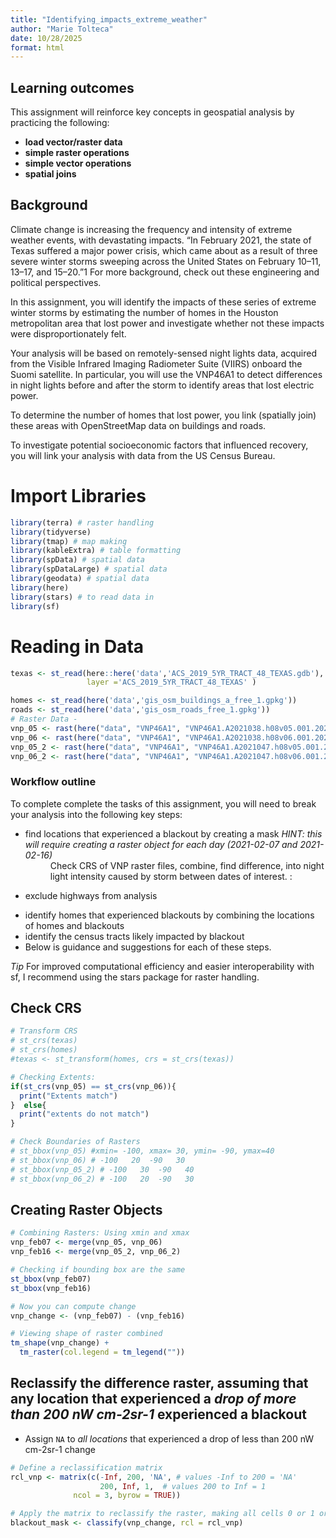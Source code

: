 ```yaml
---
title: "Identifying_impacts_extreme_weather"
author: "Marie Tolteca"
date: 10/28/2025
format: html
---
```


## Learning outcomes

This assignment will reinforce key concepts in geospatial analysis by practicing the following:

-   **load vector/raster data**
-   **simple raster operations**
-   **simple vector operations**
-   **spatial joins**

## Background

Climate change is increasing the frequency and intensity of extreme weather events, with devastating impacts. “In February 2021, the state of Texas suffered a major power crisis, which came about as a result of three severe winter storms sweeping across the United States on February 10–11, 13–17, and 15–20.”1 For more background, check out these engineering and political perspectives.

In this assignment, you will identify the impacts of these series of extreme winter storms by estimating the number of homes in the Houston metropolitan area that lost power and investigate whether not these impacts were disproportionately felt.

Your analysis will be based on remotely-sensed night lights data, acquired from the Visible Infrared Imaging Radiometer Suite (VIIRS) onboard the Suomi satellite. In particular, you will use the VNP46A1 to detect differences in night lights before and after the storm to identify areas that lost electric power.

To determine the number of homes that lost power, you link (spatially join) these areas with OpenStreetMap data on buildings and roads.

To investigate potential socioeconomic factors that influenced recovery, you will link your analysis with data from the US Census Bureau.

# Import Libraries

```r
library(terra) # raster handling
library(tidyverse)
library(tmap) # map making
library(kableExtra) # table formatting
library(spData) # spatial data
library(spDataLarge) # spatial data
library(geodata) # spatial data
library(here)
library(stars) # to read data in
library(sf)
```

# Reading in Data
```r
texas <- st_read(here::here('data','ACS_2019_5YR_TRACT_48_TEXAS.gdb'),
                 layer ='ACS_2019_5YR_TRACT_48_TEXAS' )

homes <- st_read(here('data','gis_osm_buildings_a_free_1.gpkg'))
roads <- st_read(here('data','gis_osm_roads_free_1.gpkg'))
# Raster Data - 
vnp_05 <- rast(here("data", "VNP46A1", "VNP46A1.A2021038.h08v05.001.2021039064328.tif"))
vnp_06 <- rast(here("data", "VNP46A1", "VNP46A1.A2021038.h08v06.001.2021039064329.tif"))
vnp_05_2 <- rast(here("data", "VNP46A1", "VNP46A1.A2021047.h08v05.001.2021048091106.tif"))
vnp_06_2 <- rast(here("data", "VNP46A1", "VNP46A1.A2021047.h08v06.001.2021048091105.tif"))

```

### Workflow outline
To complete complete the tasks of this assignment, you will need to break your analysis into the following key steps:

- find locations that experienced a blackout by creating a mask *HINT: this will require creating a raster object for each day (2021-02-07 and 2021-02-16)*
: Check CRS of VNP raster files, combine, find difference, into night light intensity caused by storm between dates of interest. 
:
- exclude highways from analysis
: 
- identify homes that experienced blackouts by combining the locations of homes and blackouts
- identify the census tracts likely impacted by blackout
- Below is guidance and suggestions for each of these steps.

*Tip*
For improved computational efficiency and easier interoperability with sf, I recommend using the stars package for raster handling.


## Check CRS
```r
# Transform CRS
# st_crs(texas)
# st_crs(homes)
#texas <- st_transform(homes, crs = st_crs(texas))

# Checking Extents:
if(st_crs(vnp_05) == st_crs(vnp_06)){
  print("Extents match")
}  else{
  print("extents do not match")
}

# Check Boundaries of Rasters
# st_bbox(vnp_05) #xmin= -100, xmax= 30, ymin= -90, ymax=40
# st_bbox(vnp_06) # -100   20  -90   30
# st_bbox(vnp_05_2) # -100   30  -90   40 
# st_bbox(vnp_06_2) # -100   20  -90   30 
```
## Creating Raster Objects
```r
# Combining Rasters: Using xmin and xmax
vnp_feb07 <- merge(vnp_05, vnp_06)
vnp_feb16 <- merge(vnp_05_2, vnp_06_2)

# Checking if bounding box are the same
st_bbox(vnp_feb07)
st_bbox(vnp_feb16)

# Now you can compute change
vnp_change <- (vnp_feb07) - (vnp_feb16)

# Viewing shape of raster combined
tm_shape(vnp_change) +
  tm_raster(col.legend = tm_legend(""))

```
## Reclassify the difference raster, assuming that any location that experienced a *drop of more than 200 nW cm-2sr-1* experienced a blackout
- Assign `NA` to *all locations* that experienced a drop of less than 200 nW cm-2sr-1 change

```r
# Define a reclassification matrix
rcl_vnp <- matrix(c(-Inf, 200, 'NA', # values -Inf to 200 = 'NA'
                    200, Inf, 1,  # values 200 to Inf = 1
              ncol = 3, byrow = TRUE))

# Apply the matrix to reclassify the raster, making all cells 0 or 1 or 2
blackout_mask <- classify(vnp_change, rcl = rcl_vnp)
```


```r


```

